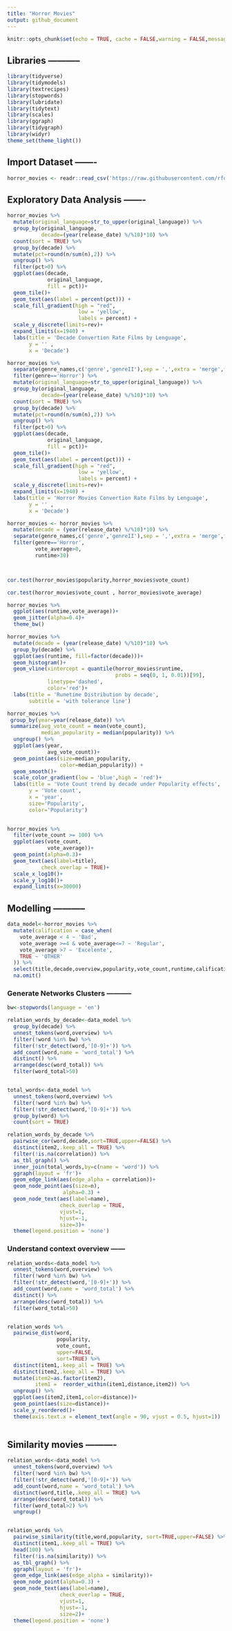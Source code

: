 ```yaml
---
title: "Horror Movies"
output: github_document
---
```


```r
knitr::opts_chunk$set(echo = TRUE, cache = FALSE,warning = FALSE,message = FALSE)
```

## Libraries -----------

```r
library(tidyverse)
library(tidymodels)
library(textrecipes)
library(stopwords)
library(lubridate)
library(tidytext)
library(scales)
library(ggraph)
library(tidygraph)
library(widyr)
theme_set(theme_light())
```

## Import Dataset -------


```r
horror_movies <- readr::read_csv('https://raw.githubusercontent.com/rfordatascience/tidytuesday/master/data/2022/2022-11-01/horror_movies.csv')

```



## Exploratory Data Analysis  -------


```r
horror_movies %>%
  mutate(original_language=str_to_upper(original_language)) %>%
  group_by(original_language,
           decade=(year(release_date) %/%10)*10) %>%
  count(sort = TRUE) %>%
  group_by(decade) %>%
  mutate(pct=round(n/sum(n),2)) %>%
  ungroup() %>%
  filter(pct>0) %>%
  ggplot(aes(decade,
             original_language,
             fill = pct))+
  geom_tile()+
  geom_text(aes(label = percent(pct))) +
  scale_fill_gradient(high = "red", 
                       low = 'yellow',
                       labels = percent) +
  scale_y_discrete(limits=rev)+
  expand_limits(x=1940) +
  labs(title = 'Decade Convertion Rate Films by Lenguage',
       y = '' ,
       x = 'Decade')
```


```r
horror_movies %>%
  separate(genre_names,c('genre','genreII'),sep = ',',extra = 'merge',fill = 'left') %>%
  filter(genre=='Horror') %>%
  mutate(original_language=str_to_upper(original_language)) %>%
  group_by(original_language,
           decade=(year(release_date) %/%10)*10) %>%
  count(sort = TRUE) %>%
  group_by(decade) %>%
  mutate(pct=round(n/sum(n),2)) %>%
  ungroup() %>%
  filter(pct>0) %>%
  ggplot(aes(decade,
             original_language,
             fill = pct))+
  geom_tile()+
  geom_text(aes(label = percent(pct))) +
  scale_fill_gradient(high = "red", 
                       low = 'yellow',
                       labels = percent) +
  scale_y_discrete(limits=rev)+
  expand_limits(x=1940) +
  labs(title = 'Horror Movies Convertion Rate Films by Lenguage',
       y = '' ,
       x = 'Decade')
```


```r
horror_movies <- horror_movies %>%
  mutate(decade = (year(release_date) %/%10)*10) %>%
  separate(genre_names,c('genre','genreII'),sep = ',',extra = 'merge',fill = 'left') %>%
  filter(genre=='Horror',
         vote_average>0,
         runtime>30) 



cor.test(horror_movies$popularity,horror_movies$vote_count)
```


```r
cor.test(horror_movies$vote_count , horror_movies$vote_average)
```




```r
horror_movies %>%
  ggplot(aes(runtime,vote_average))+
  geom_jitter(alpha=0.4)+
  theme_bw()
```


```r
horror_movies %>%
  mutate(decade = (year(release_date) %/%10)*10) %>%
  group_by(decade) %>%
  ggplot(aes(runtime, fill=factor(decade)))+
  geom_histogram()+
  geom_vline(xintercept = quantile(horror_movies$runtime,
                                   probs = seq(0, 1, 0.01))[99],
             linetype='dashed',
             color='red')+
  labs(title = 'Runetime Distribution by decade',
       subtitle = 'with tolerance line')


```



```r
horror_movies %>%
 group_by(year=year(release_date)) %>%
 summarize(avg_vote_count = mean(vote_count),
           median_popularity = median(popularity)) %>%
  ungroup() %>%
  ggplot(aes(year,
             avg_vote_count))+
  geom_point(aes(size=median_popularity, 
                 color=median_popularity)) +
  geom_smooth()+
  scale_color_gradient(low = 'blue',high = 'red')+
  labs(title = 'Vote Count trend by decade under Popularity effects',
       y = 'Vote count',
       x = 'year',
       size='Popularity',
       color='Popularity')
  
```


```r
horror_movies %>%
  filter(vote_count >= 100) %>%
  ggplot(aes(vote_count,
             vote_average))+
  geom_point(alpha=0.3)+
  geom_text(aes(label=title),
           check_overlap = TRUE)+
  scale_x_log10()+
  scale_y_log10()+
  expand_limits(x=30000)
```


## Modelling -----------


```r
data_model<-horror_movies %>%
  mutate(calification = case_when(
    vote_average < 4 ~ 'Bad',
    vote_average >=4 & vote_average<=7 ~ 'Regular',
    vote_average >7 ~ 'Excelente',
    TRUE ~ 'OTHER'
  )) %>%
  select(title,decade,overview,popularity,vote_count,runtime,calification) %>%
  na.omit()

```

### Generate Networks Clusters  -----------


```r
bw<-stopwords(language = 'en')

relation_words_by_decade<-data_model %>%
  group_by(decade) %>%
  unnest_tokens(word,overview) %>%
  filter(!word %in% bw) %>%
  filter(!str_detect(word,'[0-9]+')) %>%
  add_count(word,name = 'word_total') %>%
  distinct() %>%
  arrange(desc(word_total)) %>%
  filter(word_total>50)


total_words<-data_model %>%
  unnest_tokens(word,overview) %>%
  filter(!word %in% bw) %>%
  filter(!str_detect(word,'[0-9]+')) %>%
  group_by(word) %>%
  count(sort = TRUE) 

relation_words_by_decade %>%
  pairwise_cor(word,decade,sort=TRUE,upper=FALSE) %>%
  distinct(item2,.keep_all = TRUE) %>%
  filter(!is.na(correlation)) %>%
  as_tbl_graph() %>%
  inner_join(total_words,by=c(name = 'word')) %>%
  ggraph(layout = 'fr')+
  geom_edge_link(aes(edge_alpha = correlation))+
  geom_node_point(aes(size=n),
                  alpha=0.3) +
  geom_node_text(aes(label=name),
                 check_overlap = TRUE,
                 vjust=1,
                 hjust=-1,
                 size=3)+
  theme(legend.position = 'none')

```

### Understand context overview ------

```r
relation_words<-data_model %>%
  unnest_tokens(word,overview) %>%
  filter(!word %in% bw) %>%
  filter(!str_detect(word,'[0-9]+')) %>%
  add_count(word,name = 'word_total') %>%
  distinct() %>%
  arrange(desc(word_total)) %>%
  filter(word_total>50)


relation_words %>%
  pairwise_dist(word, 
                popularity, 
                vote_count, 
                upper=FALSE,
                sort=TRUE) %>%
  distinct(item1,.keep_all = TRUE) %>%
  distinct(item2,.keep_all = TRUE) %>%
  mutate(item2=as.factor(item2),
         item1 =  reorder_within(item1,distance,item2)) %>%
  ungroup() %>%
  ggplot(aes(item2,item1,color=distance))+
  geom_point(aes(size=distance))+
  scale_y_reordered()+
  theme(axis.text.x = element_text(angle = 90, vjust = 0.5, hjust=1))
  
```


## Similarity movies  ----------

```r
relation_words<-data_model %>%
  unnest_tokens(word,overview) %>%
  filter(!word %in% bw) %>%
  filter(!str_detect(word,'[0-9]+')) %>%
  add_count(word,name = 'word_total') %>%
  distinct(word,title,.keep_all = TRUE) %>%
  arrange(desc(word_total)) %>%
  filter(word_total>2) %>%
  ungroup()


relation_words %>%
  pairwise_similarity(title,word,popularity, sort=TRUE,upper=FALSE) %>%
  distinct(item1,.keep_all = TRUE) %>%
  head(100) %>%
  filter(!is.na(similarity)) %>%
  as_tbl_graph() %>%
  ggraph(layout = 'fr')+
  geom_edge_link(aes(edge_alpha = similarity))+
  geom_node_point(alpha=0.3) +
  geom_node_text(aes(label=name),
                 check_overlap = TRUE,
                 vjust=1,
                 hjust=-1,
                 size=2)+
  theme(legend.position = 'none')
```

